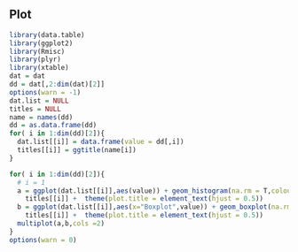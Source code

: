 ## Plot
```r
library(data.table)
library(ggplot2)
library(Rmisc)
library(plyr)
library(xtable)
dat = dat
dd = dat[,2:dim(dat)[2]]
options(warn = -1)
dat.list = NULL
titles = NULL
name = names(dd)
dd = as.data.frame(dd)
for( i in 1:dim(dd)[2]){
  dat.list[[i]] = data.frame(value = dd[,i])
  titles[[i]] = ggtitle(name[i])
}

for( i in 1:dim(dd)[2]){
  # i = 1
  a = ggplot(dat.list[[i]],aes(value)) + geom_histogram(na.rm = T,colour="black",fill="red")+
    titles[[i]] +  theme(plot.title = element_text(hjust = 0.5))
  b = ggplot(dat.list[[i]],aes(x="Boxplot",value)) + geom_boxplot(na.rm = T,colour="black",fill="red")+
    titles[[i]] +  theme(plot.title = element_text(hjust = 0.5))
  multiplot(a,b,cols =2)
}
options(warn = 0)
```